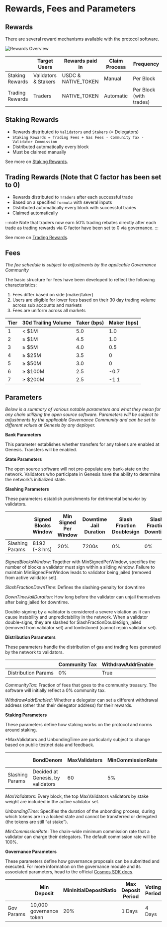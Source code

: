 # Rewards, Fees and Parameters

## Rewards

There are several reward mechanisms available with the protocol software.

![Rewards Overview](/rewards_overview.png)


|                 | Target Users         | Rewards paid in     | Claim Process | Frequency               |
| --------------- | -------------------- | ------------------- | ------------- | ----------------------- |
| Staking Rewards | Validators & Stakers | USDC & NATIVE_TOKEN | Manual        | Per Block               |
| Trading Rewards | Traders              | NATIVE_TOKEN        | Automatic     | Per Block (with trades) |

## Staking Rewards

- Rewards distributed to `Validators` and `Stakers` (= Delegators)
- `Staking Rewards = Trading Fees + Gas Fees - Community Tax - Validator Commission`
- Distributed automatically every block
- Must be claimed manually

See more on [Staking Rewards](/concepts/trading/rewards/staking-rewards).

## Trading Rewards (Note that C factor has been set to 0)

- Rewards distributed to `Traders` after each successful trade
- Based on a specified `formula` with several inputs
- Distributed automatically every block with successful trades
- Claimed automatically

:::note
Note that traders now earn 50% trading rebates directly after each trade as trading rewards via C factor have been set to 0 via governance.
:::

See more on [Trading Rewards](/concepts/trading/rewards/trading-rewards).

## Fees
_The fee schedule is subject to adjustments by the applicable Governance Community_

The basic structure for fees have been developed to reflect the following characteristics:

1. Fees differ based on side (maker/taker)
2. Users are eligible for lower fees based on their 30 day trading volume across sub accounts and markets
3. Fees are uniform across all markets

| Tier  | 30d Trailing Volume                     | Taker (bps) | Maker (bps) |
|-------|-----------------------------------------|-----------------|----------------------------------------|
| 1     | < $1M                                  | 5.0             | 1.0                                    |
| 2    | ≥ $1M                                  | 4.5             | 1.0                                    |
| 3   | ≥ $5M                                  | 4.0             | 0.5                                    |
| 4    | ≥ $25M                                 | 3.5             | 0                                      |
| 5     | ≥ $50M                                | 3.0             | 0                                      |
| 6    | ≥ $100M                                | 2.5             | -0.7                                   |
| 7   | ≥ $200M                                 | 2.5             | -1.1                                   |

## Parameters

_Below is a summary of various notable parameters and what they mean for any chain utilizing the open source software. Parameters will be subject to adjustments by the applicable Governance Community and can be set to different values at Genesis by any deployer._

**Bank Parameters**

This parameter establishes whether transfers for any tokens are enabled at Genesis. Transfers will be enabled. 

**State Parameters**

The open source software will not pre-populate any bank-state on the network. Validators who participate in Genesis have the ability to determine the network’s initialized state. 

**Slashing Parameters**

These parameters establish punishments for detrimental behavior by validators.

|                 | Signed Blocks Window | Min Signed Per Window | Downtime Jail Duration | Slash Fraction Doublesign | Slash Fraction Downtime |
| --------------- | -------------------- | --------------------- | ---------------------- | ------------------------- | ----------------------- |
| Slashing Params | 8192 (-3 hrs)        | 20%                   | 7200s                  | 0%                        | 0%                      |

_SignedBlocksWindow_: Together with MinSignedPerWindow, specifies the number of blocks a validator must sign within a sliding window. Failure to maintain MinSignedPerWindow leads to validator being jailed (removed from active validator set). 

_SlashFractionDownTime_: Defines the slashing-penalty for downtime 

_DownTimeJailDuration_: How long before the validator can unjail themselves after being jailed for downtime.

Double-signing by a validator is considered a severe violation as it can cause instability and unpredictability in the network. When a validator double-signs, they are slashed for SlashFractionDoubleSign, jailed (removed from validator set) and tombstoned (cannot rejoin validator set). 

**Distribution Parameters**

These parameters handle the  distribution of gas and trading fees generated by the network to validators. 

|                     | Community Tax | WithdrawAddrEnable |
| ------------------- | ------------- | ------------------ |
| Distribution Params | 0%            | True               |

_CommunityTax_: Fraction of fees that goes to the community treasury. The software will initially reflect a 0% community tax.

_WithdrawAddrEnabled_: Whether a delegator can set a different withdrawal address (other than their delegator address) for their rewards.

**Staking Parameters**

These parameters define how staking works on the protocol and norms around staking.

*MaxValidators and UnbondingTime are particularly subject to change based on public testnet data and feedback. 

|                 | BondDenom                         | MaxValidators | MinCommissionRate | Unbonding Time |
| --------------- | --------------------------------- | ------------- | ----------------- | -------------- |
| Slashing Params | Decided at Genesis, by validators | 60            | 5%                | 30 days        |

_MaxValidators_: Every block, the top MaxValidators validators by stake weight are included in the active validator set.

_UnbondingTime_: Specifies the duration of the unbonding process, during which tokens are in a locked state and cannot be transferred or delegated (the tokens are still “at stake”).

_MinCommissionRate_: The chain-wide minimum commission rate that a validator can charge their delegators. The default commission rate will be 100%.

**Governance Parameters**

These parameters define how governance proposals can be submitted and executed. For more information on the governance module and its associated parameters, head to the official [Cosmos SDK docs](https://docs.cosmos.network/v0.47/modules/gov#parameters).

|            | Min Deposit             | MinInitialDepositRatio | Max Deposit Period | Voting Period | Quorum | Threshold | Veto  |
| ---------- | ----------------------- | ---------------------- | ------------------ | ------------- | ------ | --------- | ----- |
| Gov Params | 10,000 governance token | 20%                    | 1 Days             | 4 Days        | 33.4%  | 50%       | 33.4% |



